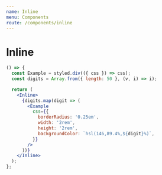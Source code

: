 ```yaml
---
name: Inline
menu: Components
route: /components/inline
---
```


# Inline

```jsx react-live
() => {
  const Example = styled.div(({ css }) => css);
  const digits = Array.from({ length: 50 }, (v, i) => i);

  return (
    <Inline>
      {digits.map(digit => (
        <Example
          css={{
            borderRadius: '0.25em',
            width: '2rem',
            height: '2rem',
            backgroundColor: `hsl(146,89.4%,${digit}%)`,
          }}
        />
      ))}
    </Inline>
  );
};
```
